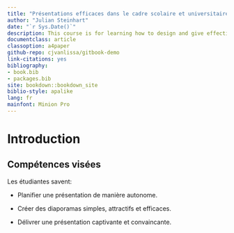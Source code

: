 ```yaml
---
title: "Présentations efficaces dans le cadre scolaire et universitaire"
author: "Julian Steinhart"
date: "`r Sys.Date()`"
description: This course is for learning how to design and give effective presentations.
documentclass: article
classoption: a4paper
github-repo: cjvanlissa/gitbook-demo
link-citations: yes
bibliography:
- book.bib
- packages.bib
site: bookdown::bookdown_site
biblio-style: apalike
lang: fr
mainfont: Minion Pro
---
```


# Introduction

## Compétences visées

Les étudiantes savent:

-   Planifier une présentation de manière autonome.

-   Créer des diaporamas simples, attractifs et efficaces.

-   Délivrer une présentation captivante et convaincante.
